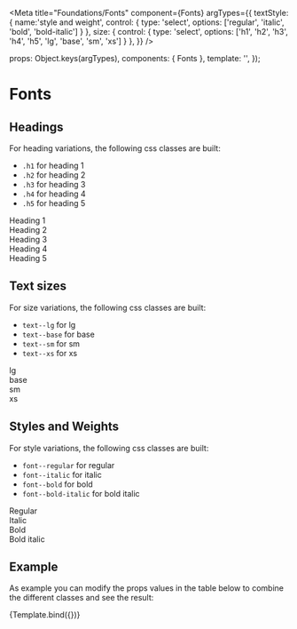 
<Meta
  title="Foundations/Fonts"
  component={Fonts}
  argTypes={{
    textStyle: { name:'style and weight', control: { type: 'select', options: ['regular', 'italic', 'bold', 'bold-italic'] } },
    size: { control: { type: 'select', options: ['h1', 'h2', 'h3', 'h4', 'h5', 'lg', 'base', 'sm', 'xs'] } },
  }}
/>

  props: Object.keys(argTypes),
  components: { Fonts },
  template: '<Fonts :label="label" :textStyle="textStyle" :size="size" />',
});

# Fonts

## Headings
For heading variations, the following css classes are built:
- `.h1` for heading 1
- `.h2` for heading 2
- `.h3` for heading 3
- `.h4` for heading 4
- `.h5` for heading 5

<Canvas>
  <div>
    <div class="h1 font--bold">Heading 1</div>
    <div class="h2 font--bold">Heading 2</div>
    <div class="h3 font--bold">Heading 3</div>
    <div class="h4 font--bold">Heading 4</div>
    <div class="h5 font--bold">Heading 5</div>
  </div>
</Canvas>

## Text sizes
For size variations, the following css classes are built:
- `text--lg` for lg
- `text--base` for base
- `text--sm` for sm
- `text--xs` for xs

<Canvas>
  <div>
    <div class="text--lg">lg</div>
    <div class="text--base">base</div>
    <div class="text--sm">sm</div>
    <div class="text--xs">xs</div>
  </div>
</Canvas>

## Styles and Weights
For style variations, the following css classes are built:
- `font--regular` for regular
- `font--italic` for italic
- `font--bold` for bold
- `font--bold-italic`  for bold italic

<Canvas>
  <div>
    <div class="font--regular">Regular</div>
    <div class="font--italic">Italic</div>
    <div class="font--bold">Bold</div>
    <div class="font--bold-italic">Bold italic</div>
  </div>
</Canvas>


## Example

As example you can modify the props values in the table below to combine the different classes and see the result:

<ArgsTable story="Example" />

<Canvas>
  <Story
    name="Example"
    args={{
      label: 'Confoederatio helvetica',
      textStyle: 'bold',
      size: 'h1'
    }}
  >
    {Template.bind({})}
  </Story>
</Canvas>


